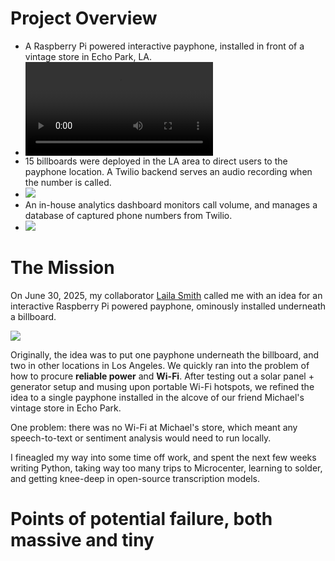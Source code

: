 # Project Overview

<ul className="list-disc ml-6 pl-1">
    <li>
        A Raspberry Pi powered interactive payphone, installed in front of a vintage store in Echo Park, LA.
    </li>
    <li className="list-none">
        <div>
            <video
                src="/images/installation/content/denial-payphone/mike_using_phone.mov"
                controls
                style={{ maxWidth: '280px', width: '100%' }}
                className="mb-5"
            />
        </div>
    </li>
    <li>
        15 billboards were deployed in the LA area to direct users to the payphone location. A Twilio backend serves an audio recording when the number is called.
    </li>
    <li className="list-none">
        <img src="/images/installation/content/denial-payphone/billboard_1.PNG" className="w-full max-w-lg"></img>
    </li>
    <li>
        An in-house analytics dashboard monitors call volume, and manages a database of captured phone numbers from Twilio.
    </li>
    <li className="list-none">
        <img src="/images/installation/content/denial-payphone/analytics.png" className="w-full max-w-lg"></img>
    </li>
</ul>



# The Mission

On June 30, 2025, my collaborator [Laila Smith](https://www.instagram.com/lailasmith/) called me with an idea for an interactive Raspberry Pi powered payphone, ominously installed underneath a billboard.

<img src="/images/installation/content/denial-payphone/denial_payphone_original_idea.png" className="max-w-3xl w-full py-2" />

Originally, the idea was to put one payphone underneath the billboard, and two in other locations in Los Angeles. We quickly ran into the problem of how to procure **reliable power** and **Wi-Fi**. After testing out a solar panel + generator setup and musing upon portable Wi-Fi hotspots, we refined the idea to a single payphone installed in the alcove of our friend Michael's vintage store in Echo Park. 

One problem: there was no Wi-Fi at Michael's store, which meant any speech-to-text or sentiment analysis would need to run locally. 

I fineagled my way into some time off work, and spent the next few weeks writing Python, taking way too many trips to Microcenter, learning to solder, and getting knee-deep in open-source transcription models. 



# Points of potential failure, both massive and tiny



